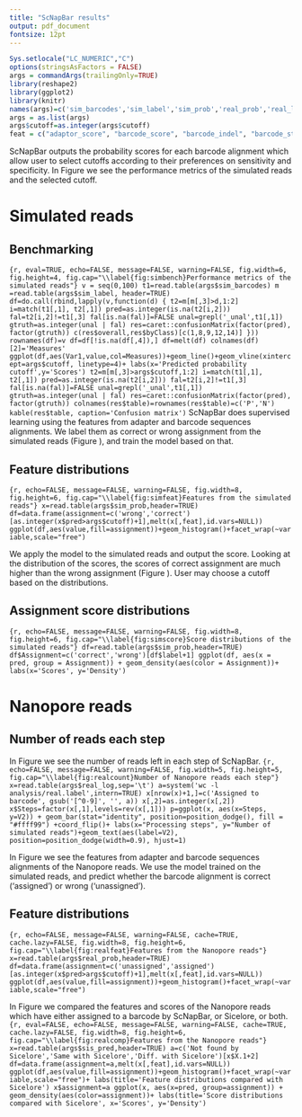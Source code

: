 ```yaml
---
title: "ScNapBar results"
output: pdf_document
fontsize: 12pt
---
```

```r
Sys.setlocale("LC_NUMERIC","C")
options(stringsAsFactors = FALSE)
args = commandArgs(trailingOnly=TRUE)
library(reshape2)
library(ggplot2)
library(knitr)
names(args)=c('sim_barcodes','sim_label','sim_prob','real_prob','real_log','cutoff','sis_pred')
args = as.list(args)
args$cutoff=as.integer(args$cutoff)
feat = c("adaptor_score", "barcode_score", "barcode_indel", "barcode_start", "barcode_mismatch", "umi_length", "polyT_length")
```
ScNapBar outputs the probability scores for each barcode alignment which allow user to select cutoffs according to their preferences on sensitivity and specificity. In Figure \ref{fig:simbench} we see the performance metrics of the simulated reads and the selected cutoff.

# Simulated reads
## Benchmarking
```{r, eval=TRUE, echo=FALSE, message=FALSE, warning=FALSE, fig.width=6, fig.height=4, fig.cap="\\label{fig:simbench}Performance metrics of the simulated reads"}
v = seq(0,100)
t1=read.table(args$sim_barcodes)
m =read.table(args$sim_label, header=TRUE)
df=do.call(rbind,lapply(v,function(d) {
t2=m[m[,3]>d,1:2]
i=match(t1[,1], t2[,1])
pred=as.integer(is.na(t2[i,2]))
fal=t2[i,2]!=t1[,3]
fal[is.na(fal)]=FALSE
unal=grepl('_unal',t1[,1])
gtruth=as.integer(unal | fal)
res=caret::confusionMatrix(factor(pred), factor(gtruth))
c(res$overall,res$byClass)[c(1,8,9,12,14)]
}))
rownames(df)=v
df=df[!is.na(df[,4]),]
df=melt(df)
colnames(df)[2]='Measures'
ggplot(df,aes(Var1,value,col=Measures))+geom_line()+geom_vline(xintercept=args$cutoff, linetype=4)+
labs(x='Predicted probability cutoff',y='Scores')
t2=m[m[,3]>args$cutoff,1:2]
i=match(t1[,1], t2[,1])
pred=as.integer(is.na(t2[i,2]))
fal=t2[i,2]!=t1[,3]
fal[is.na(fal)]=FALSE
unal=grepl('_unal',t1[,1])
gtruth=as.integer(unal | fal)
res=caret::confusionMatrix(factor(pred), factor(gtruth))
colnames(res$table)=rownames(res$table)=c('P','N')
kable(res$table, caption='Confusion matrix')
```
ScNapBar does supervised learning using the features from adapter and barcode sequences alignments. We label them as correct or wrong assignment from the simulated reads (Figure \ref{fig:simfeat}), and train the model based on that. 

## Feature distributions
```{r, echo=FALSE, message=FALSE, warning=FALSE, fig.width=8, fig.height=6, fig.cap="\\label{fig:simfeat}Features from the simulated reads"}
x=read.table(args$sim_prob,header=TRUE)
df=data.frame(assignment=c('wrong','correct')[as.integer(x$pred>args$cutoff)+1],melt(x[,feat],id.vars=NULL))
ggplot(df,aes(value,fill=assignment))+geom_histogram()+facet_wrap(~variable,scale="free")
```

We apply the model to the simulated reads and output the score. Looking at the distribution of the scores, the scores of correct assignment are much higher than the wrong assignment (Figure \ref{fig:simscore}). User may choose a cutoff based on the distributions. 

## Assignment score distributions
```{r, echo=FALSE, message=FALSE, warning=FALSE, fig.width=8, fig.height=6, fig.cap="\\label{fig:simscore}Score distributions of the simulated reads"}
df=read.table(args$sim_prob,header=TRUE)
df$Assignment=c('correct','wrong')[df$label+1]
ggplot(df, aes(x = pred, group = Assignment)) + geom_density(aes(color = Assignment))+ labs(x='Scores', y='Density')
```

# Nanopore reads
## Number of reads each step

In Figure \ref{fig:realcount} we see the number of reads left in each step of ScNapBar.
```{r, echo=FALSE, message=FALSE, warning=FALSE, fig.width=5, fig.height=5, fig.cap="\\label{fig:realcount}Number of Nanopore reads each step"}
x=read.table(args$real_log,sep='\t')
a=system('wc -l analysis/real.label',intern=TRUE)
x[nrow(x)+1,]=c('Assigned to barcode', gsub('[^0-9]', '', a))
x[,2]=as.integer(x[,2])
x$Steps=factor(x[,1],levels=rev(x[,1]))
p=ggplot(x, aes(x=Steps, y=V2)) + geom_bar(stat="identity", position=position_dodge(), fill = "#ffff99") +coord_flip()+ labs(x="Processing steps", y="Number of simulated reads")+geom_text(aes(label=V2), position=position_dodge(width=0.9), hjust=1)
```

In Figure \ref{fig:realfeat} we see the features from adapter and barcode sequences alignments of the Nanopore reads. We use the model trained on the simulated reads, and predict whether the barcode alignment is correct ('assigned') or wrong ('unassigned').  

## Feature distributions
```{r, echo=FALSE, message=FALSE, warning=FALSE, cache=TRUE, cache.lazy=FALSE, fig.width=8, fig.height=6, fig.cap="\\label{fig:realfeat}Features from the Nanopore reads"}
x=read.table(args$real_prob,header=TRUE)
df=data.frame(assignment=c('unassigned','assigned')[as.integer(x$pred>args$cutoff)+1],melt(x[,feat],id.vars=NULL))
ggplot(df,aes(value,fill=assignment))+geom_histogram()+facet_wrap(~variable,scale="free")
```

In Figure \ref{fig:realcomp} we compared the features and scores of the Nanopore reads which have either assigned to a barcode by ScNapBar, or Sicelore, or both. 
```{r, eval=FALSE, echo=FALSE, message=FALSE, warning=FALSE, cache=TRUE, cache.lazy=FALSE, fig.width=8, fig.height=6, fig.cap="\\label{fig:realcomp}Features from the Nanopore reads"}
x=read.table(args$sis_pred,header=TRUE)
a=c('Not found by Sicelore','Same with Sicelore','Diff. with Sicelore')[x$X.1+2]
df=data.frame(assignment=a,melt(x[,feat],id.vars=NULL))
ggplot(df,aes(value,fill=assignment))+geom_histogram()+facet_wrap(~variable,scale="free")+ labs(title='Feature distributions compared with Sicelore')
x$assignment=a
ggplot(x, aes(x=pred, group=assignment)) + geom_density(aes(color=assignment))+ labs(title='Score distributions compared with Sicelore', x='Scores', y='Density')
```
